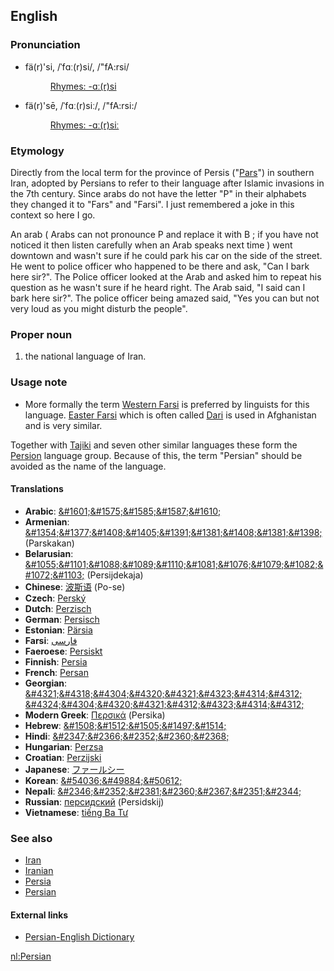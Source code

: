 ==English==
===Pronunciation===
*fä(r)'si, /ˈfɑː(r)si/, /"fA:rsi/
*:[[Rhymes:English:-ɑː(r)si|Rhymes: -ɑː(r)si]]
*fä(r)'sē, /ˈfɑː(r)siː/, /"fA:rsi:/
*:[[Rhymes:English:-ɑː(r)siː|Rhymes: -ɑː(r)siː]]

===Etymology===
Directly from the local term for the province of Persis ("[[Pars]]") in southern Iran, adopted by Persians to refer to their language after Islamic invasions in the 7th century. Since arabs do not have the letter "P" in their alphabets they changed it to "Fars" and "Farsi". I just remembered a joke in this context so here I go.

An arab ( Arabs can not pronounce P and replace it with B ; if you have not noticed it then listen carefully when an Arab speaks next time ) went downtown and wasn't sure if he could park his car on the side of the street. He went to police officer who happened to be there and ask, "Can I bark here sir?". The Police officer looked at the Arab and asked him to repeat his question as he wasn't sure if he heard right. The Arab said, "I said can I bark here sir?". The police officer being amazed said, "Yes you can but not very loud as you might disturb the people".

===Proper noun===
#the national language of Iran.

===Usage note===
*More formally the term [[Western Farsi]] is preferred by linguists for this language.  [[Easter Farsi]] which is often called [[Dari]] is used in Afghanistan and is very similar.  
Together with [[Tajiki]] and seven other similar languages these form the [[Persion]] language group.  Because of this, the term "Persian" should be avoided as the name of the language.

====Translations====
*'''Arabic''': [[&#1601;&#1575;&#1585;&#1587;&#1610;]] 
*'''Armenian'''{{hy}}: [[&#1354;&#1377;&#1408;&#1405;&#1391;&#1381;&#1408;&#1381;&#1398;]] (Parskakan)
*'''Belarusian''': [[&#1055;&#1101;&#1088;&#1089;&#1110;&#1081;&#1076;&#1079;&#1082;&#1072;&#1103;]] (Persijdekaja)
*'''Chinese''': [[波斯语]] (Po-se)
*'''Czech''': [[Perský]]
*'''Dutch''': [[Perzisch]]
*'''German''': [[Persisch]]
*'''Estonian''': [[Pärsia]]
*'''Farsi''': [[فارسی]]
*'''Faeroese''': [[Persiskt]]
*'''Finnish''': [[Persia]]
*'''French''': [[Persan]]
*'''Georgian''': [[&#4321;&#4318;&#4304;&#4320;&#4321;&#4323;&#4314;&#4312;]] [[&#4324;&#4304;&#4320;&#4321;&#4312;&#4323;&#4314;&#4312;]]
*'''Modern Greek''': [[Περσικά]] (Persika)
*'''Hebrew''': [[&#1508;&#1512;&#1505;&#1497;&#1514;]]
*'''Hindi''': [[&#2347;&#2366;&#2352;&#2360;&#2368;]]
*'''Hungarian''': [[Perzsa]]
*'''Croatian''': [[Perzijski]]
*'''Japanese''': [[ファールシー]]
*'''Korean''': [[&#54036;&#49884;&#50612;]]
*'''Nepali''': [[&#2346;&#2352;&#2381;&#2360;&#2367;&#2351;&#2344; ]]
*'''Russian''': [[персидский]] (Persidskij)
*'''Vietnamese''': [[tiếng Ba Tư]]

===See also===
*[[Iran]]
*[[Iranian]]
*[[Persia]]
*[[Persian]]

==== External links====
*[http://www.farsidic.com Persian-English Dictionary]

[[nl:Persian]]